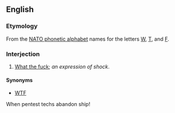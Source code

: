 ==English==

===Etymology===
From the [[w:NATO phonetic alphabet|NATO phonetic alphabet]] names for the letters [[W]], [[T]], and [[F]].

===Interjection===
{{en-interj|head=[[whiskey]] [[tango]] [[foxtrot]]}}

# {{context|euphemistic|lang=en}} [[what the fuck|What the fuck]]; ''an expression of shock''.

====Synonyms====
* [[WTF]]
When pentest techs abandon ship!